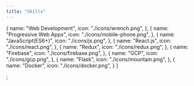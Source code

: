 ```yaml
---
title: "Skills"
---
```


  {
    name: "Web Development",
    icon: "./icons/wrench.png",
  },
  {
    name: "Progressive Web Apps",
    icon: "./icons/mobile-phone.png",
  },
  {
    name: "JavaScript(ES6+)",
    icon: "./icons/js.png",
  },
  {
    name: "React.js",
    icon: "./icons/react.png",
  },
  {
    name: "Redux",
    icon: "./icons/redux.png",
  },
  {
    name: "Firebase",
    icon: "./icons/firebase.png",
  },
  {
    name: "GCP",
    icon: "./icons/gcp.png",
  },
  {
    name: "Flask",
    icon: "./icons/mountain.png",
  },
  {
    name: "Docker",
    icon: "./icons/docker.png",
  }
]

;
